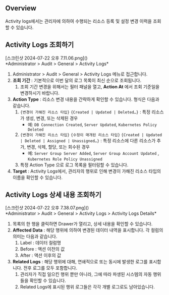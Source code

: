 ## Overview
Activity logs에서는 관리자에 의하여 수행되는 리소스 등록 및 설정 변경 이력을 조회할 수 있습니다.

## Activity Logs 조회하기
<p align="center">
<div>[스크린샷 2024-07-22 오후 7.11.06.png]()</div>
*Administrator &gt; Audit &gt; General &gt; Activity Logs*
</p>

1. Administrator &gt; Audit &gt; General &gt; Activity Logs 메뉴로 접근합니다.
2. **조회 기간**  : 기본적으로 이번 달의 로그 목록이 최신 순으로 조회됩니다.
    1. 조회 기간 변경을 위해서는 필터 패널을 열고,  **Action At**  에서 조회 기준일을 변경하시기 바랍니다.
3. **Action Type**  : 리소스 변경 내용을 간략하게 확인할 수 있습니다. 형식은 다음과 같습니다.
    1. `{변경이 가해진 리소스 타입}` `{Created | Updated | Deleted…}` : 특정 리소스가 생성, 변경, 또는 삭제된 경우
        * 예: `DB Connection Created`, `Server Updated`, `Kubernetes Policy Deleted`
    2. `{변경이 가해진 리소스 타입}` `{수정이 매개된 리소스 타입}` `{Created | Updated | Deleted | Assigned | Unassigned…}` : 특정 리소스에 다른 리소스가 추가, 변경, 삭제, 할당, 또는 회수된 경우
        * 예: `Server Group Server Added`, `Server Group Account Updated` , `Kubernetes Role Policy Unassigned`
    3. 특정 Action Type 으로 로그 목록을 필터링할 수 있습니다.
4. **Target**  : Activity Logs에서, 관리자의 행위로 인해 변경이 가해진 리소스 타입의 이름을 확인할 수 있습니다.

## Activity Logs 상세 내용 조회하기
<p align="center">
<div>[스크린샷 2024-07-22 오후 7.38.07.png]()</div>
*Administrator &gt; Audit &gt; General &gt; Activity Logs &gt; Activity Logs Details*
</p>

1. 목록의 한 행을 클릭하면 Drawer가 열리고, 상세 내용을 확인할 수 있습니다.
2. **Affected Data**  : 해당 행위에 의하여 변경된 데이터 내역을 표시합니다. 각 컬럼의 의미는 다음과 같습니다.
    1. Label : 데이터 컬럼명
    2. Before : 액션 이전의 값
    3. After : 액션 이후의 값
3. **Related Logs**  : 해당 행위에 대해, 연쇄적으로 또는 동시에 발생한 로그를 표시합니다. 전후 로그를 모두 포함합니다.
    1. 관리자가 직접 일으킨 행위 뿐만 아니라, 그에 따라 파생된 시스템의 자동 행위들을 확인할 수 있습니다.
    2. Related Logs에 표시된 행위 로그들은 각각 개별 로그로도 남아있습니다.
